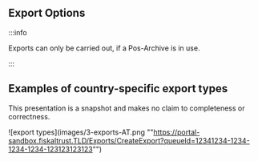 ## Export Options

:::info

Exports can only be carried out, if a Pos-Archive is in use.  

:::

## Examples of country-specific export types
This presentation is a snapshot and makes no claim to completeness or correctness.

![export types](images/3-exports-AT.png ""https://portal-sandbox.fiskaltrust.TLD/Exports/CreateExport?queueId=12341234-1234-1234-1234-123123123123"")